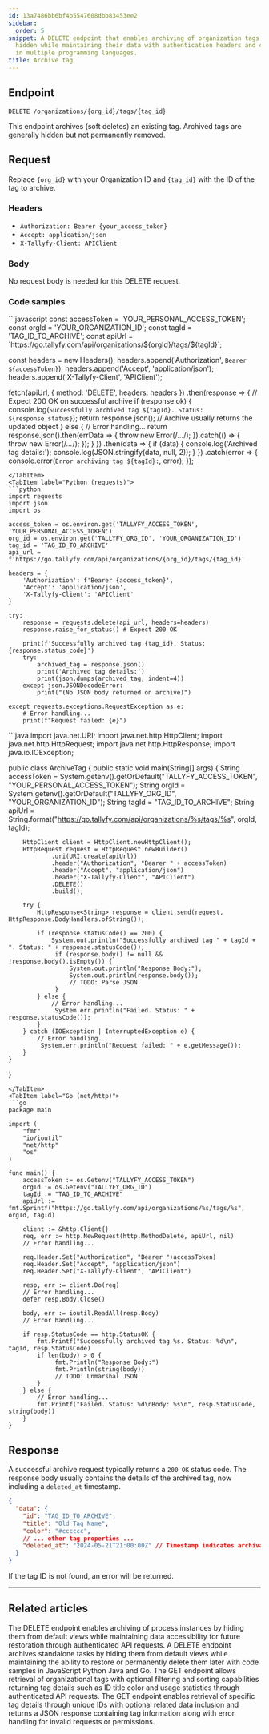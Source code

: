 ```yaml
---
id: 13a7486bb6bf4b5547608dbb83453ee2
sidebar:
  order: 5
snippet: A DELETE endpoint that enables archiving of organization tags by making them
  hidden while maintaining their data with authentication headers and code examples
  in multiple programming languages.
title: Archive tag
---
```



## Endpoint

`DELETE /organizations/{org_id}/tags/{tag_id}`

This endpoint archives (soft deletes) an existing tag. Archived tags are generally hidden but not permanently removed.

## Request

Replace `{org_id}` with your Organization ID and `{tag_id}` with the ID of the tag to archive.

### Headers

-   `Authorization: Bearer {your_access_token}`
-   `Accept: application/json`
-   `X-Tallyfy-Client: APIClient`

### Body

No request body is needed for this DELETE request.

### Code samples

<Tabs>
<TabItem label="JavaScript (fetch)">
```javascript
const accessToken = 'YOUR_PERSONAL_ACCESS_TOKEN';
const orgId = 'YOUR_ORGANIZATION_ID';
const tagId = 'TAG_ID_TO_ARCHIVE'; 
const apiUrl = `https://go.tallyfy.com/api/organizations/${orgId}/tags/${tagId}`;

const headers = new Headers();
headers.append('Authorization', `Bearer ${accessToken}`);
headers.append('Accept', 'application/json');
headers.append('X-Tallyfy-Client', 'APIClient');

fetch(apiUrl, {
    method: 'DELETE',
    headers: headers
})
.then(response => {
    // Expect 200 OK on successful archive
    if (response.ok) {
        console.log(`Successfully archived tag ${tagId}. Status: ${response.status}`);
        return response.json(); // Archive usually returns the updated object
    } else {
        // Error handling...
        return response.json().then(errData => { throw new Error(/*...*/); }).catch(() => { throw new Error(/*...*/); });
    }
})
.then(data => {
    if (data) { 
      console.log('Archived tag details:');
      console.log(JSON.stringify(data, null, 2));
    }
})
.catch(error => {
    console.error(`Error archiving tag ${tagId}:`, error);
});
```
</TabItem>
<TabItem label="Python (requests)">
```python
import requests
import json
import os

access_token = os.environ.get('TALLYFY_ACCESS_TOKEN', 'YOUR_PERSONAL_ACCESS_TOKEN')
org_id = os.environ.get('TALLYFY_ORG_ID', 'YOUR_ORGANIZATION_ID')
tag_id = 'TAG_ID_TO_ARCHIVE'
api_url = f'https://go.tallyfy.com/api/organizations/{org_id}/tags/{tag_id}'

headers = {
    'Authorization': f'Bearer {access_token}',
    'Accept': 'application/json',
    'X-Tallyfy-Client': 'APIClient'
}

try:
    response = requests.delete(api_url, headers=headers)
    response.raise_for_status() # Expect 200 OK

    print(f'Successfully archived tag {tag_id}. Status: {response.status_code}')
    try:
        archived_tag = response.json()
        print('Archived tag details:')
        print(json.dumps(archived_tag, indent=4))
    except json.JSONDecodeError:
        print("(No JSON body returned on archive)")

except requests.exceptions.RequestException as e:
    # Error handling...
    print(f"Request failed: {e}")
```
</TabItem>
<TabItem label="Java (HttpClient)">
```java
import java.net.URI;
import java.net.http.HttpClient;
import java.net.http.HttpRequest;
import java.net.http.HttpResponse;
import java.io.IOException;

public class ArchiveTag {
    public static void main(String[] args) {
        String accessToken = System.getenv().getOrDefault("TALLYFY_ACCESS_TOKEN", "YOUR_PERSONAL_ACCESS_TOKEN");
        String orgId = System.getenv().getOrDefault("TALLYFY_ORG_ID", "YOUR_ORGANIZATION_ID");
        String tagId = "TAG_ID_TO_ARCHIVE";
        String apiUrl = String.format("https://go.tallyfy.com/api/organizations/%s/tags/%s", orgId, tagId);

        HttpClient client = HttpClient.newHttpClient();
        HttpRequest request = HttpRequest.newBuilder()
                .uri(URI.create(apiUrl))
                .header("Authorization", "Bearer " + accessToken)
                .header("Accept", "application/json")
                .header("X-Tallyfy-Client", "APIClient")
                .DELETE()
                .build();

        try {
            HttpResponse<String> response = client.send(request, HttpResponse.BodyHandlers.ofString());

            if (response.statusCode() == 200) { 
                System.out.println("Successfully archived tag " + tagId + ". Status: " + response.statusCode());
                 if (response.body() != null && !response.body().isEmpty()) {
                     System.out.println("Response Body:");
                     System.out.println(response.body());
                     // TODO: Parse JSON
                 }
            } else {
                // Error handling...
                 System.err.println("Failed. Status: " + response.statusCode());
            }
        } catch (IOException | InterruptedException e) {
            // Error handling...
             System.err.println("Request failed: " + e.getMessage());
        }
    }
}
```
</TabItem>
<TabItem label="Go (net/http)">
```go
package main

import (
	"fmt"
	"io/ioutil"
	"net/http"
	"os"
)

func main() {
	accessToken := os.Getenv("TALLYFY_ACCESS_TOKEN")
	orgId := os.Getenv("TALLYFY_ORG_ID")
    tagId := "TAG_ID_TO_ARCHIVE"
    apiUrl := fmt.Sprintf("https://go.tallyfy.com/api/organizations/%s/tags/%s", orgId, tagId)

	client := &http.Client{}
	req, err := http.NewRequest(http.MethodDelete, apiUrl, nil)
    // Error handling...

	req.Header.Set("Authorization", "Bearer "+accessToken)
	req.Header.Set("Accept", "application/json")
	req.Header.Set("X-Tallyfy-Client", "APIClient")

	resp, err := client.Do(req)
    // Error handling...
	defer resp.Body.Close()

	body, err := ioutil.ReadAll(resp.Body)
    // Error handling...

	if resp.StatusCode == http.StatusOK {
        fmt.Printf("Successfully archived tag %s. Status: %d\n", tagId, resp.StatusCode)
        if len(body) > 0 {
             fmt.Println("Response Body:")
             fmt.Println(string(body))
             // TODO: Unmarshal JSON
        }
	} else {
        // Error handling...
		fmt.Printf("Failed. Status: %d\nBody: %s\n", resp.StatusCode, string(body))
	}
}
```
</TabItem>
</Tabs>

## Response

A successful archive request typically returns a `200 OK` status code. The response body usually contains the details of the archived tag, now including a `deleted_at` timestamp.

```json
{
  "data": {
    "id": "TAG_ID_TO_ARCHIVE",
    "title": "Old Tag Name",
    "color": "#cccccc",
    // ... other tag properties ...
    "deleted_at": "2024-05-21T21:00:00Z" // Timestamp indicates archival
  }
}
```

If the tag ID is not found, an error will be returned.

---


## Related articles
<CardGrid>
<LinkTitleCard header="<b>Processes > Archive process</b>" href="/products/pro/integrations/open-api/code-samples/processes/archive-process/" > The DELETE endpoint enables archiving of process instances by hiding them from default views while maintaining data accessibility for future restoration through authenticated API requests. </LinkTitleCard>
<LinkTitleCard header="<b>Tasks > Archive task</b>" href="/products/pro/integrations/open-api/code-samples/tasks/archive-task/" > A DELETE endpoint archives standalone tasks by hiding them from default views while maintaining the ability to restore or permanently delete them later with code samples in JavaScript Python Java and Go. </LinkTitleCard>
<LinkTitleCard header="<b>Tags > List tags</b>" href="/products/pro/integrations/open-api/code-samples/tags/list-tags/" > The GET endpoint allows retrieval of organizational tags with optional filtering and sorting capabilities returning tag details such as ID title color and usage statistics through authenticated API requests. </LinkTitleCard>
<LinkTitleCard header="<b>Tags > Get tag</b>" href="/products/pro/integrations/open-api/code-samples/tags/get-tag/" > The GET endpoint enables retrieval of specific tag details through unique IDs with optional related data inclusion and returns a JSON response containing tag information along with error handling for invalid requests or permissions. </LinkTitleCard>
</CardGrid>